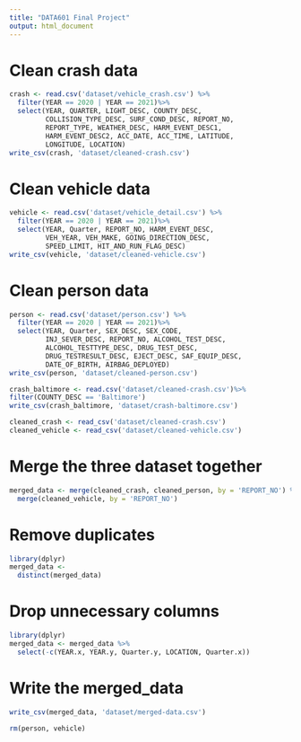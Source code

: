 ```yaml
---
title: "DATA601 Final Project"
output: html_document
---
```


# Clean crash data
```r
crash <- read.csv('dataset/vehicle_crash.csv') %>%
  filter(YEAR == 2020 | YEAR == 2021)%>%
  select(YEAR, QUARTER, LIGHT_DESC, COUNTY_DESC,
         COLLISION_TYPE_DESC, SURF_COND_DESC, REPORT_NO,
         REPORT_TYPE, WEATHER_DESC, HARM_EVENT_DESC1, 
         HARM_EVENT_DESC2, ACC_DATE, ACC_TIME, LATITUDE,
         LONGITUDE, LOCATION)
write_csv(crash, 'dataset/cleaned-crash.csv')
```

# Clean vehicle data
```r
vehicle <- read.csv('dataset/vehicle_detail.csv') %>%
  filter(YEAR == 2020 | YEAR == 2021)%>%
  select(YEAR, Quarter, REPORT_NO, HARM_EVENT_DESC,
         VEH_YEAR, VEH_MAKE, GOING_DIRECTION_DESC,
         SPEED_LIMIT, HIT_AND_RUN_FLAG_DESC)
write_csv(vehicle, 'dataset/cleaned-vehicle.csv')
```

# Clean person data
```r
person <- read.csv('dataset/person.csv') %>%
  filter(YEAR == 2020 | YEAR == 2021)%>%
  select(YEAR, Quarter, SEX_DESC, SEX_CODE,
         INJ_SEVER_DESC, REPORT_NO, ALCOHOL_TEST_DESC,
         ALCOHOL_TESTTYPE_DESC, DRUG_TEST_DESC,
         DRUG_TESTRESULT_DESC, EJECT_DESC, SAF_EQUIP_DESC,
         DATE_OF_BIRTH, AIRBAG_DEPLOYED)
write_csv(person, 'dataset/cleaned-person.csv')
```

```r
crash_baltimore <- read.csv('dataset/cleaned-crash.csv')%>%
filter(COUNTY_DESC == 'Baltimore') 
write_csv(crash_baltimore, 'dataset/crash-baltimore.csv')
```

```r
cleaned_crash <- read_csv('dataset/cleaned-crash.csv') 
cleaned_vehicle <- read_csv('dataset/cleaned-vehicle.csv')
```

# Merge the three dataset together
```r
merged_data <- merge(cleaned_crash, cleaned_person, by = 'REPORT_NO') %>%
  merge(cleaned_vehicle, by = 'REPORT_NO')
```

# Remove duplicates
```r
library(dplyr)
merged_data <- 
  distinct(merged_data)
```

# Drop unnecessary columns
```r
library(dplyr)
merged_data <- merged_data %>%
  select(-c(YEAR.x, YEAR.y, Quarter.y, LOCATION, Quarter.x))
```

# Write the merged_data
```r
write_csv(merged_data, 'dataset/merged-data.csv')
```




```r
rm(person, vehicle)
```

